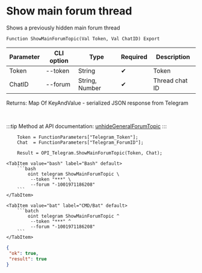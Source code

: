 ﻿---
sidebar_position: 8
description: Show main forum thread and other functions to work with Telegram in the Open Integration Package, a free open-source integration library for 1C:Enterprise 8, OneScript and CLI
keywords: [1C, 1С, 1С:Enterprise, 1С:Enterprise 8.3, API, Integration, Services, Exchange, OneScript, CLI, Telegram]
---


# Show main forum thread
 Shows a previously hidden main forum thread



`Function ShowMainForumTopic(Val Token, Val ChatID) Export`

  | Parameter | CLI option | Type | Required | Description |
  |-|-|-|-|-|
  | Token | --token | String | &#x2714; | Token |
  | ChatID | --forum | String, Number | &#x2714; | Thread chat ID |

  
  Returns:  Map Of KeyAndValue - serialized JSON response from Telegram

<br/>

:::tip
Method at API documentation: [unhideGeneralForumTopic](https://core.telegram.org/bots/api#unhidegeneralforumtopic)
:::
<br/>



```bsl title="1C:Enterprise/OneScript code example"
    Token = FunctionParameters["Telegram_Token"];
    Chat  = FunctionParameters["Telegram_ForumID"];

    Result = OPI_Telegram.ShowMainForumTopic(Token, Chat);
```
 

 <Tabs>
  
    <TabItem value="bash" label="Bash" default>
        ```bash
            oint telegram ShowMainForumTopic \
             --token "***" \
             --forum "-1001971186208"
        ```
    </TabItem>
  
    <TabItem value="bat" label="CMD/Bat" default>
        ```batch
            oint telegram ShowMainForumTopic ^
             --token "***" ^
             --forum "-1001971186208"
        ```
    </TabItem>
</Tabs>


```json title="Result"
{
 "ok": true,
 "result": true
}
```
